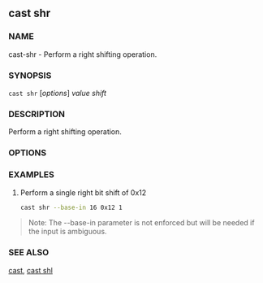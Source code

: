 
## cast shr

### NAME

cast-shr - Perform a right shifting operation.

### SYNOPSIS

`cast shr` [*options*] _value_ _shift_

### DESCRIPTION

Perform a right shifting operation.

### OPTIONS

<BaseOptions />
<CommonOptions />

### EXAMPLES

1. Perform a single right bit shift of 0x12
   ```sh
   cast shr --base-in 16 0x12 1
   ```

> Note: The --base-in parameter is not enforced but will be needed if the input is ambiguous.

### SEE ALSO

[cast](/reference/cast/cast.mdx), [cast shl](/reference/cast/cast-shl.mdx)
